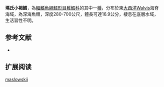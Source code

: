 {{Speciesbox
| name = 瑪氏小褐鱈
| image = 
| image_width = 250px
| status = NE
| status_system = iucn3.1
| trend = unknow
| genus = Physiculus
| species = maslowskii
| authority = [[Trunov|Trunov]], 1991
| synonyms = 
}}
'''瑪氏小褐鱈'''，為[[輻鰭魚綱|輻鰭魚綱]][[鱈形目|鱈形目]][[稚鱈科|稚鱈科]]的其中一[[種|種]]，分布於東[[大西洋|大西洋]]Walvis海脊海域，為深海魚類，深度280-700公尺，體長可達16.9公分，棲息在底層水域，生活習性不明。

==参考文献==
*{{FishBase_species|genus=Physiculus|species=maslowskii|year=2016|month=1}}

== 扩展阅读 ==
{{refbegin}}
{{wikispecies-inline|Physiculus maslowskii|瑪氏小褐鱈}}
{{refend}}
{{Taxonbar|from=Q2802331}}

[[Category:小褐鱈屬|maslowskii]]


{{鱈形目小作品}}